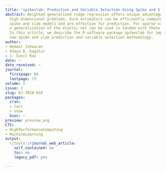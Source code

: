 ```yaml
---
title: 'spikeslab: Prediction and Variable Selection Using Spike and Slab Regression'
abstract: Weighted generalized ridge regression offers unique advantages in correlated
  high-dimensional problems. Such estimators can be efficiently computed using Bayesian
  spike and slab models and are effective for prediction. For sparse variable selection,
  a generalization of the elastic net can be used in tandem with these Bayesian estimates.
  In this article, we describe the R-software package spikeslab for implementing this
  new spike and slab prediction and variable selection methodology.
author:
- Hemant Ishwaran
- Udaya B. Kogalur
- J. Sunil Rao
date: ~
date_received: ~
journal:
  firstpage: 68
  lastpage: 73
volume: 2
issue: 2
slug: RJ-2010-018
packages:
  cran:
  - lars
  - snow
  bioc: ~
preview: preview.png
CTV:
- HighPerformanceComputing
- MachineLearning
output:
  rjtools::rjournal_web_article:
    self_contained: no
    toc: no
    legacy_pdf: yes

---
```

